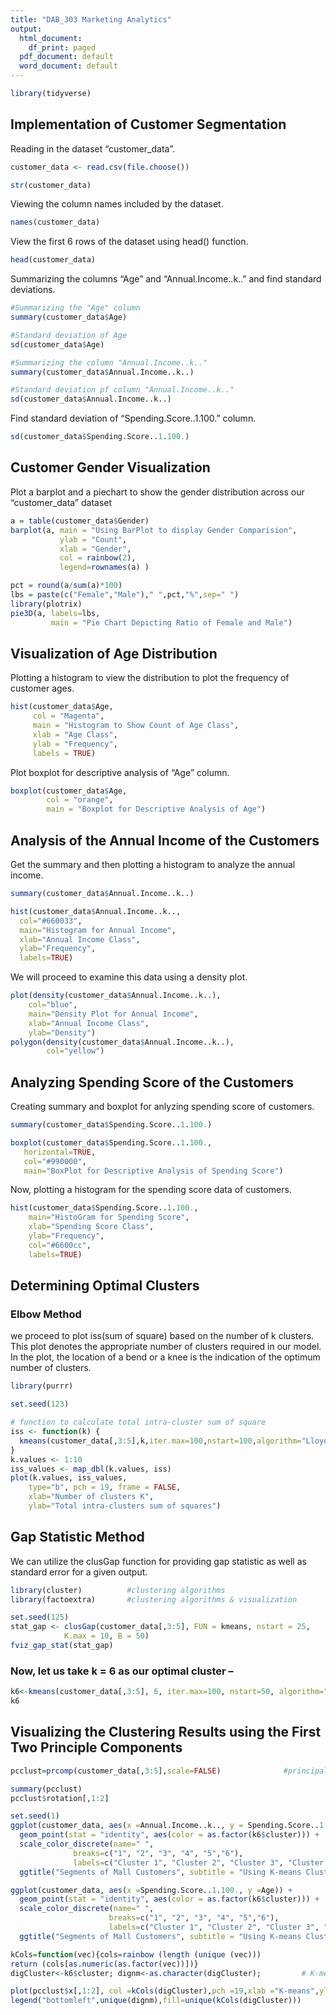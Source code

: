 ---
title: "DAB_303 Marketing Analytics"
output:
  html_document:
    df_print: paged
  pdf_document: default
  word_document: default
---

```{r}
library(tidyverse)
```


## Implementation of Customer Segmentation

Reading in the dataset "customer_data".
```{r}
customer_data <- read.csv(file.choose())

str(customer_data)
```

Viewing the column names included by the dataset.
```{r}
names(customer_data)
```

View the first 6 rows of the dataset using head() function.
```{r}
head(customer_data)
```

Summarizing the columns "Age" and "Annual.Income..k.." and find standard deviations.
```{r}
#Summarizing the "Age" column
summary(customer_data$Age)

#Standard deviation of Age
sd(customer_data$Age)

#Summarizing the column "Annual.Income..k.."
summary(customer_data$Annual.Income..k..)

#Standard deviation pf column "Annual.Income..k.."
sd(customer_data$Annual.Income..k..)

```

Find standard deviation of "Spending.Score..1.100." column.
```{r}
sd(customer_data$Spending.Score..1.100.)
```


## Customer Gender Visualization

Plot a barplot and a piechart to show the gender distribution across our "customer_data" dataset

```{r}
a = table(customer_data$Gender)
barplot(a, main = "Using BarPlot to display Gender Comparision",
           ylab = "Count",
           xlab = "Gender",
           col = rainbow(2),
           legend=rownames(a) )
```

```{r}
pct = round(a/sum(a)*100)
lbs = paste(c("Female","Male")," ",pct,"%",sep=" ")
library(plotrix)
pie3D(a, labels=lbs, 
         main = "Pie Chart Depicting Ratio of Female and Male")
```

## Visualization of Age Distribution

Plotting a histogram to view the distribution to plot the frequency of customer ages.
```{r}
hist(customer_data$Age,
     col = "Magenta",
     main = "Histogram to Show Count of Age Class",
     xlab = "Age Class",
     ylab = "Frequency",
     labels = TRUE)
```

Plot boxplot for descriptive analysis of "Age" column.
```{r}
boxplot(customer_data$Age,
        col = "orange",
        main = "Boxplot for Descriptive Analysis of Age")
```

## Analysis of the Annual Income of the Customers

Get the summary and then plotting a histogram to analyze the annual income.
```{r}
summary(customer_data$Annual.Income..k..)

hist(customer_data$Annual.Income..k..,
  col="#660033",
  main="Histogram for Annual Income",
  xlab="Annual Income Class",
  ylab="Frequency",
  labels=TRUE)
```

We will proceed to examine this data using a density plot.
```{r}
plot(density(customer_data$Annual.Income..k..),
    col="blue",
    main="Density Plot for Annual Income",
    xlab="Annual Income Class",
    ylab="Density")
polygon(density(customer_data$Annual.Income..k..),
        col="yellow")
```

## Analyzing Spending Score of the Customers

Creating summary and boxplot for anlyzing spending score of customers.
```{r}
summary(customer_data$Spending.Score..1.100.)

boxplot(customer_data$Spending.Score..1.100.,
   horizontal=TRUE,
   col="#990000",
   main="BoxPlot for Descriptive Analysis of Spending Score")
```

Now, plotting a histogram for the spending score data of customers.
```{r}
hist(customer_data$Spending.Score..1.100.,
    main="HistoGram for Spending Score",
    xlab="Spending Score Class",
    ylab="Frequency",
    col="#6600cc",
    labels=TRUE)
```


## Determining Optimal Clusters

### Elbow Method

we proceed to plot iss(sum of square) based on the number of k clusters. This plot denotes the appropriate number of clusters required in our model. In the plot, the location of a bend or a knee is the indication of the optimum number of clusters.
```{r}
library(purrr)

set.seed(123)

# function to calculate total intra-cluster sum of square 
iss <- function(k) {
  kmeans(customer_data[,3:5],k,iter.max=100,nstart=100,algorithm="Lloyd" )$tot.withinss
}
k.values <- 1:10
iss_values <- map_dbl(k.values, iss)
plot(k.values, iss_values,
    type="b", pch = 19, frame = FALSE, 
    xlab="Number of clusters K",
    ylab="Total intra-clusters sum of squares")
```

## Gap Statistic Method

We can utilize the clusGap function for providing gap statistic as well as standard error for a given output.
```{r}
library(cluster)          #clustering algorithms
library(factoextra)       #clustering algorithms & visualization

set.seed(125)
stat_gap <- clusGap(customer_data[,3:5], FUN = kmeans, nstart = 25,
            K.max = 10, B = 50)
fviz_gap_stat(stat_gap)
```


### Now, let us take k = 6 as our optimal cluster –
```{r}
k6<-kmeans(customer_data[,3:5], 6, iter.max=100, nstart=50, algorithm="Lloyd")
k6
```


## Visualizing the Clustering Results using the First Two Principle Components

```{r}
pcclust=prcomp(customer_data[,3:5],scale=FALSE)              #principal component analysis

summary(pcclust)
pcclust$rotation[,1:2]
```

```{r}
set.seed(1)
ggplot(customer_data, aes(x =Annual.Income..k.., y = Spending.Score..1.100.)) + 
  geom_point(stat = "identity", aes(color = as.factor(k6$cluster))) +
  scale_color_discrete(name=" ",
              breaks=c("1", "2", "3", "4", "5","6"),
              labels=c("Cluster 1", "Cluster 2", "Cluster 3", "Cluster 4", "Cluster 5","Cluster 6")) +
  ggtitle("Segments of Mall Customers", subtitle = "Using K-means Clustering")
```

```{r}
ggplot(customer_data, aes(x =Spending.Score..1.100., y =Age)) + 
  geom_point(stat = "identity", aes(color = as.factor(k6$cluster))) +
  scale_color_discrete(name=" ",
                      breaks=c("1", "2", "3", "4", "5","6"),
                      labels=c("Cluster 1", "Cluster 2", "Cluster 3", "Cluster 4", "Cluster 5","Cluster 6")) +
  ggtitle("Segments of Mall Customers", subtitle = "Using K-means Clustering")
```

```{r}
kCols=function(vec){cols=rainbow (length (unique (vec)))
return (cols[as.numeric(as.factor(vec))])}
digCluster<-k6$cluster; dignm<-as.character(digCluster);         # K-means clusters

plot(pcclust$x[,1:2], col =kCols(digCluster),pch =19,xlab ="K-means",ylab="classes")
legend("bottomleft",unique(dignm),fill=unique(kCols(digCluster)))
```




